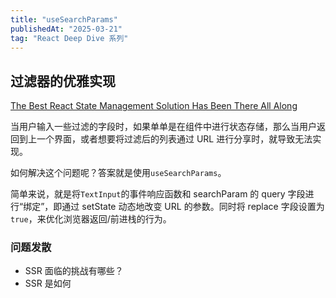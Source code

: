 ```yaml
---
title: "useSearchParams"
publishedAt: "2025-03-21"
tag: "React Deep Dive 系列"
---
```


## 过滤器的优雅实现

[The Best React State Management Solution Has Been There All Along](https://www.youtube.com/watch?v=oZZEI23Ri6E)

当用户输入一些过滤的字段时，如果单单是在组件中进行状态存储，那么当用户返回到上一个界面，或者想要将过滤后的列表通过 URL 进行分享时，就导致无法实现。

如何解决这个问题呢？答案就是使用`useSearchParams`。

简单来说，就是将`TextInput`的事件响应函数和 searchParam 的 query 字段进行“绑定”，即通过 setState 动态地改变 URL 的参数。同时将 replace 字段设置为`true`，来优化浏览器返回/前进栈的行为。

### 问题发散

- SSR 面临的挑战有哪些？
- SSR 是如何
